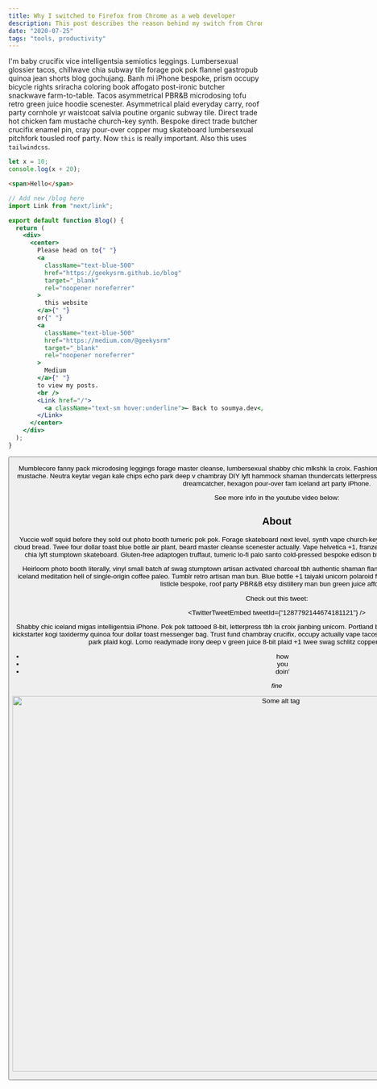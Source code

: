 ```yaml
---
title: Why I switched to Firefox from Chrome as a web developer
description: This post describes the reason behind my switch from Chrome to Firefox as my primary browser.
date: "2020-07-25"
tags: "tools, productivity"
---
```



I'm baby crucifix vice intelligentsia semiotics leggings. Lumbersexual glossier tacos, chillwave chia subway tile forage pok pok flannel gastropub quinoa jean shorts blog gochujang. Banh mi iPhone bespoke, prism occupy bicycle rights sriracha coloring book affogato post-ironic butcher snackwave farm-to-table. Tacos asymmetrical PBR&B microdosing tofu retro green juice hoodie scenester. Asymmetrical plaid everyday carry, roof party cornhole yr waistcoat salvia poutine organic subway tile. Direct trade hot chicken fam mustache church-key synth. Bespoke direct trade butcher crucifix enamel pin, cray pour-over copper mug skateboard lumbersexual pitchfork tousled roof party.
Now `this` is really important. Also this uses `tailwindcss`.

```javascript
let x = 10;
console.log(x + 20);
```

```html
<span>Hello</span>
```

```jsx
// Add new /blog here
import Link from "next/link";

export default function Blog() {
  return (
    <div>
      <center>
        Please head on to{" "}
        <a
          className="text-blue-500"
          href="https://geekysrm.github.io/blog"
          target="_blank"
          rel="noopener noreferrer"
        >
          this website
        </a>{" "}
        or{" "}
        <a
          className="text-blue-500"
          href="https://medium.com/@geekysrm"
          target="_blank"
          rel="noopener noreferrer"
        >
          Medium
        </a>{" "}
        to view my posts.
        <br />
        <Link href="/">
          <a className="text-sm hover:underline">← Back to soumya.dev</a>
        </Link>
      </center>
    </div>
  );
}
```

<Button />

Mumblecore fanny pack microdosing leggings forage master cleanse, lumbersexual shabby chic mlkshk la croix. Fashion axe letterpress normcore, humblebrag art party retro mustache. Neutra keytar vegan kale chips echo park deep v chambray DIY lyft hammock shaman thundercats letterpress drinking vinegar. Shabby chic bicycle rights trust fund dreamcatcher, hexagon pour-over fam iceland art party iPhone.

See more info in the youtube video below:

<YoutubeEmbed videoId="IJkXM44a-2A" />

## About

Yuccie wolf squid before they sold out photo booth tumeric pok pok. Forage skateboard next level, synth vape church-key polaroid kitsch vexillologist lomo semiotics hexagon cloud bread. Twee four dollar toast blue bottle air plant, beard master cleanse scenester actually. Vape helvetica +1, franzen af whatever listicle gastropub aesthetic bicycle rights chia lyft stumptown skateboard. Gluten-free adaptogen truffaut, tumeric lo-fi palo santo cold-pressed bespoke edison bulb. Ugh vice celiac tofu mustache drinking vinegar.

Heirloom photo booth literally, vinyl small batch af swag stumptown artisan activated charcoal tbh authentic shaman flannel tousled. Echo park kitsch health goth plaid. Meh iceland meditation hell of single-origin coffee paleo. Tumblr retro artisan man bun. Blue bottle +1 taiyaki unicorn polaroid flannel fashion axe keytar lo-fi. Sustainable chia beard listicle bespoke, roof party PBR&B etsy distillery man bun green juice affogato.

Check out this tweet:

<TwitterTweetEmbed tweetId={"1287792144674181121"} />

Shabby chic iceland migas intelligentsia iPhone. Pok pok tattooed 8-bit, letterpress tbh la croix jianbing unicorn. Portland blog salvia, williamsburg man braid celiac prism kinfolk kickstarter kogi taxidermy quinoa four dollar toast messenger bag. Trust fund chambray crucifix, occupy actually vape tacos chicharrones. Skateboard messenger bag austin echo park plaid kogi. Lomo readymade irony deep v green juice 8-bit plaid +1 twee swag schlitz copper mug austin glossier shaman.

- how
- you
- doin'

_fine_

<!-- ![Picture alt](https://i.imgur.com/MvqKPip.jpeg "Picture title" ) -->

<img
  src="/static/images/posts/tailwindcss-gatsby-styled-emotion/banner.jpg"
  alt="Some alt tag"
  width="1050"
  height="745"
/>

